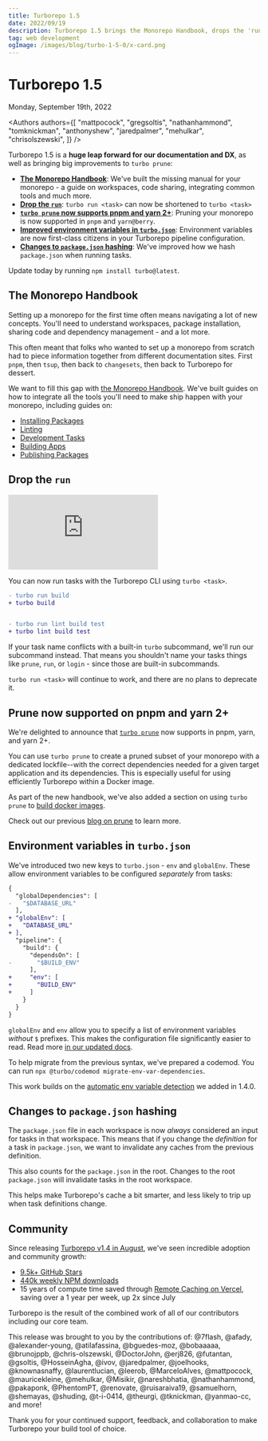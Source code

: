 ```yaml
---
title: Turborepo 1.5
date: 2022/09/19
description: Turborepo 1.5 brings the Monorepo Handbook, drops the 'run' command, improves pruning, and much more!
tag: web development
ogImage: /images/blog/turbo-1-5-0/x-card.png
---
```


# Turborepo 1.5


<Date>
  Monday, September 19th, 2022
</Date>

<Authors
  authors={[
    "mattpocock",
    "gregsoltis",
    "nathanhammond",
    "tomknickman",
    "anthonyshew",
    "jaredpalmer",
    "mehulkar",
    "chrisolszewski",
  ]}
/>

Turborepo 1.5 is a **huge leap forward for our documentation and DX**, as well as bringing big improvements to `turbo prune`:

- [**The Monorepo Handbook**](#the-monorepo-handbook): We've built the missing manual for your monorepo - a guide on workspaces, code sharing, integrating common tools and much more.
- [**Drop the `run`**](#drop-the-run): `turbo run <task>` can now be shortened to `turbo <task>`
- [**`turbo prune` now supports pnpm and yarn 2+**](#prune-now-supported-on-pnpm-and-yarn-2): Pruning your monorepo is now supported in `pnpm` and `yarn@berry`.
- [**Improved environment variables in `turbo.json`**](#environment-variables-in-turbojson): Environment variables are now first-class citizens in your Turborepo pipeline configuration.
- [**Changes to `package.json` hashing**](#changes-to-packagejson-hashing): We've improved how we hash `package.json` when running tasks.

Update today by running `npm install turbo@latest`.

## The Monorepo Handbook

Setting up a monorepo for the first time often means navigating a lot of new concepts. You'll need to understand workspaces, package installation, sharing code and dependency management - and a lot more.

This often meant that folks who wanted to set up a monorepo from scratch had to piece information together from different documentation sites. First `pnpm`, then `tsup`, then back to `changesets`, then back to Turborepo for dessert.

We want to fill this gap with [the Monorepo Handbook](/repo/docs/handbook). We've built guides on how to integrate all the tools you'll need to make ship happen with your monorepo, including guides on:

- [Installing Packages](/repo/docs/handbook/package-installation)
- [Linting](/repo/docs/handbook/linting)
- [Development Tasks](/repo/docs/handbook/dev)
- [Building Apps](/repo/docs/handbook/building-your-app)
- [Publishing Packages](/repo/docs/handbook/publishing-packages)

## Drop the `run`

<iframe
  className="max-w-xl h-72 sm:h-96 w-full mt-6"
  src="https://www.youtube.com/embed/PEgk2v6KntY"
  title="YouTube video player"
  frameborder="0"
  allow="accelerometer; autoplay; clipboard-write; encrypted-media; gyroscope; picture-in-picture"
></iframe>

You can now run tasks with the Turborepo CLI using `turbo <task>`.

```diff
- turbo run build
+ turbo build


- turbo run lint build test
+ turbo lint build test
```

If your task name conflicts with a built-in `turbo` subcommand, we'll run our subcommand instead. That means you shouldn't name your tasks things like `prune`, `run`, or `login` - since those are built-in subcommands.

`turbo run <task>` will continue to work, and there are no plans to deprecate it.

## Prune now supported on pnpm and yarn 2+

We're delighted to announce that [`turbo prune`](/repo/docs/reference/command-line-reference/prune) now supports in pnpm, yarn, and yarn 2+.

You can use `turbo prune` to create a pruned subset of your monorepo with a dedicated lockfile--with the correct dependencies needed for a given target application and its dependencies. This is especially useful for using efficiently Turborepo within a Docker image.

As part of the new handbook, we've also added a section on using `turbo prune` to [build docker images](/repo/docs/handbook/deploying-with-docker).

Check out our previous [blog on prune](/blog/turbo-0-4-0#experimental-pruned-workspaces) to learn more.

## Environment variables in `turbo.json`

We've introduced two new keys to `turbo.json` - `env` and `globalEnv`. These allow environment variables to be configured _separately_ from tasks:

```diff filename="turbo.json"
{
  "globalDependencies": [
-   "$DATABASE_URL"
  ],
+ "globalEnv": [
+   "DATABASE_URL"
+ ],
  "pipeline": {
    "build": {
      "dependsOn": [
-       "$BUILD_ENV"
      ],
+     "env": [
+       "BUILD_ENV"
+     ]
    }
  }
}
```

`globalEnv` and `env` allow you to specify a list of environment variables _without_ `$` prefixes. This makes the configuration file significantly easier to read. Read more [in our updated docs](/repo/docs/core-concepts/caching/environment-variable-inputs).

To help migrate from the previous syntax, we've prepared a codemod. You can run `npx @turbo/codemod migrate-env-var-dependencies`.

This work builds on the [automatic env variable detection](/blog/turbo-1-4-0) we added in 1.4.0.

## Changes to `package.json` hashing

The `package.json` file in each workspace is now _always_ considered an input for tasks in that workspace. This means that if you change the _definition_ for a task in `package.json`, we want to invalidate any caches from the previous definition.

This also counts for the `package.json` in the root. Changes to the root `package.json` will invalidate tasks in the root workspace.

This helps make Turborepo's cache a bit smarter, and less likely to trip up when task definitions change.

## Community

Since releasing [Turborepo v1.4 in August](/blog/turbo-1-4-0), we've seen incredible adoption and community growth:

- [9.5k+ GitHub Stars](https://github.com/vercel/turbo)
- [440k weekly NPM downloads](https://www.npmjs.com/package/turbo)
- 15 years of compute time saved through [Remote Caching on Vercel](https://vercel.com/docs/concepts/monorepos/remote-caching), saving over a 1 year per week, up 2x since July

Turborepo is the result of the combined work of all of our contributors including our core team.

This release was brought to you by the contributions of: @7flash, @afady, @alexander-young, @atilafassina, @bguedes-moz, @bobaaaaa, @brunojppb, @chris-olszewski, @DoctorJohn, @erj826, @futantan, @gsoltis, @HosseinAgha, @ivov, @jaredpalmer, @joelhooks, @knownasnaffy, @laurentlucian, @leerob, @MarceloAlves, @mattpocock, @mauricekleine, @mehulkar, @Misikir, @nareshbhatia, @nathanhammond, @pakaponk, @PhentomPT, @renovate, @ruisaraiva19, @samuelhorn, @shemayas, @shuding, @t-i-0414, @theurgi, @tknickman, @yanmao-cc, and more!

Thank you for your continued support, feedback, and collaboration to make Turborepo your build tool of choice.
